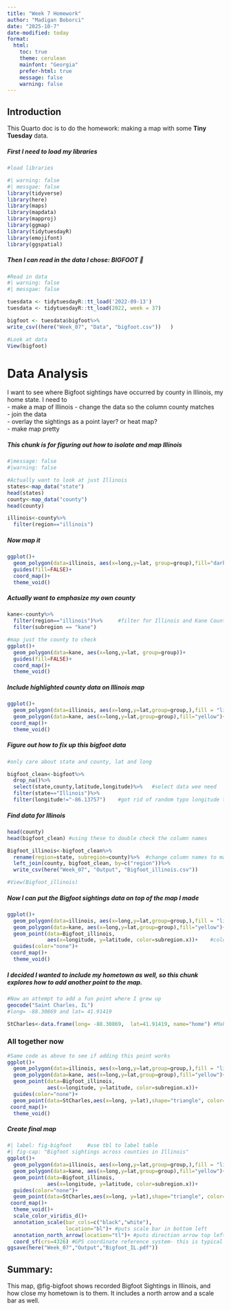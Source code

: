 ```yaml
---
title: "Week 7 Homework"
author: "Madigan Boborci"
date: "2025-10-7"
date-modified: today
format:
  html:
    toc: true
    theme: cerulean
    mainfont: "Georgia"
    prefer-html: true
    message: false 
    warning: false 
---
```

## Introduction
  This Quarto doc is to do the homework: making a map with some **Tiny Tuesday** data.
  
##### First I need to load my libraries
  
```r
#load libraries

#| warning: false
#| messgae: false
library(tidyverse)
library(here)
library(maps)
library(mapdata)
library(mapproj)
library(ggmap)
library(tidytuesdayR)
library(emojifont)
library(ggspatial)

```
##### Then I can read in the data I chose: **BIGFOOT 👣**
```r
#Read in data 
#| warning: false
#| messgae: false

tuesdata <- tidytuesdayR::tt_load('2022-09-13')
tuesdata <- tidytuesdayR::tt_load(2022, week = 37)

bigfoot <- tuesdata$bigfoot%>%
write_csv((here("Week_07", "Data", "bigfoot.csv"))   )
```


```r
#Look at data
View(bigfoot)
```

# Data Analysis
  I want to see where Bigfoot sightings have occurred by county in Illinois, my home state. 
  I need to  
-   make a map of Illinois 
-   change the data so the column county matches  
-   join the data  
-   overlay the sightings as a point layer? or heat map?  
-   make map pretty  
  
##### This chunk is for figuring out how to isolate and map Illinois
```r
#|message: false
#|warning: false

#Actually want to look at just Illinois
states<-map_data("state")
head(states)
county<-map_data("county")
head(county)

illinois<-county%>%
  filter(region=="illinois")
```
##### Now map it
```r
ggplot()+
  geom_polygon(data=illinois, aes(x=long,y=lat, group=group),fill="darkgrey",color="lightgrey")+
  guides(fill=FALSE)+
  coord_map()+
  theme_void()

```
##### Actually want to emphasize my own county
```r
kane<-county%>%
  filter(region=="illinois")%>%     #filter for Illinois and Kane County
  filter(subregion == "kane")

#map just the county to check
ggplot()+
  geom_polygon(data=kane, aes(x=long,y=lat, group=group))+
  guides(fill=FALSE)+
  coord_map()+
  theme_void()

```

##### Include highlighted county data on Illinois map
```r
ggplot()+
  geom_polygon(data=illinois, aes(x=long,y=lat,group=group,),fill = "linen", color="lightgrey")+
  geom_polygon(data=kane, aes(x=long,y=lat,group=group),fill="yellow")+
 coord_map()+
  theme_void()
```


##### Figure out how to fix up this bigfoot data
```r
#only care about state and county, lat and long

bigfoot_clean<-bigfoot%>%
  drop_na()%>%
  select(state,county,latitude,longitude)%>%   #select data wee need
  filter(state=="Illinois")%>%
  filter(longitude!="-86.13757")    #got rid of random typo longitude that made a floating point

```

##### Find data for Illinois
```r
head(county)
head(bigfoot_clean) #using these to double check the column names 

Bigfoot_illinois<-bigfoot_clean%>%
  rename(region=state, subregion=county)%>%  #change column names to match
  left_join(county, bigfoot_clean, by=c("region"))%>%
  write_csv(here("Week_07", "Output", "Bigfoot_illinois.csv"))   

#View(Bigfoot_illinois)

```





##### Now I can put the Bigfoot sightings data on top of the map I made

```r
ggplot()+
  geom_polygon(data=illinois, aes(x=long,y=lat,group=group,),fill = "linen", color="lightgrey")+
  geom_polygon(data=kane, aes(x=long,y=lat,group=group),fill="yellow")+
  geom_point(data=Bigfoot_illinois,
             aes(x=longitude, y=latitude, color=subregion.x))+    #colored points by county 
  guides(color="none")+
 coord_map()+
  theme_void()


```

##### I decided I wanted to include my hometown as well, so this chunk explores how to add another point to the map.  
```r
#Now an attempt to add a fun point where I grew up
geocode("Saint Charles, IL")
#long= -88.30869 and lat= 41.91419

StCharles<-data.frame(long= -88.30869,  lat=41.91419, name="home") #Make a point on my hometown
```


### All together now
```r
#Same code as above to see if adding this point works
ggplot()+
  geom_polygon(data=illinois, aes(x=long,y=lat,group=group,),fill = "linen", color="lightgrey")+
  geom_polygon(data=kane, aes(x=long,y=lat,group=group),fill="yellow")+
  geom_point(data=Bigfoot_illinois,
             aes(x=longitude, y=latitude, color=subregion.x))+
  guides(color="none")+
  geom_point(data=StCharles,aes(x=long, y=lat),shape="triangle", color="red",fill="red", size=3)+
 coord_map()+
  theme_void()

```

##### Create final map
```r
#| label: fig-bigfoot     #use tbl to label table
#| fig-cap: "Bigfoot sightings across counties in Illinois"
ggplot()+
  geom_polygon(data=illinois, aes(x=long,y=lat,group=group,),fill = "linen", color="lightgrey")+
  geom_polygon(data=kane, aes(x=long,y=lat,group=group),fill="yellow")+
  geom_point(data=Bigfoot_illinois,
             aes(x=longitude, y=latitude, color=subregion.x))+
  guides(color="none")+
  geom_point(data=StCharles,aes(x=long, y=lat),shape="triangle", color="red",fill="red", size=3)+
 coord_map()+
  theme_void()+
  scale_color_viridis_d()+
  annotation_scale(bar_cols=c("black","white"),
                   location="bl")+ #puts scale bar in bottom left
  annotation_north_arrow(location="tl")+ #puts direction arrow top left
  coord_sf(crs=4326) #GPS coordinate reference system- this is typical but depends on gps
ggsave(here("Week_07","Output","Bigfoot_IL.pdf"))

```
  
## Summary:
This map, @fig-bigfoot shows recorded Bigfoot Sightings in Illinois, and how close my hometown is to them. It includes a north arrow and a scale bar as well.  

  





